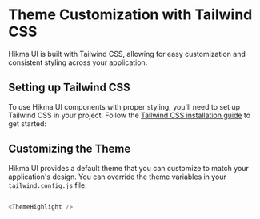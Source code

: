 
# Theme Customization with Tailwind CSS

Hikma UI is built with Tailwind CSS, allowing for easy customization and consistent styling across your application.

## Setting up Tailwind CSS

To use Hikma UI components with proper styling, you'll need to set up Tailwind CSS in your project. Follow the [Tailwind CSS installation guide](https://tailwindcss.com/docs/installation) to get started:


## Customizing the Theme

Hikma UI provides a default theme that you can customize to match your application's design. You can override the theme variables in your `tailwind.config.js` file:

```js

<ThemeHighlight />